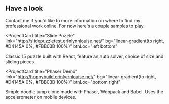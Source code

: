 ## Have a look
<div>

<p>
Contact me if you'd like to more information on where to find my professional work online. For now here's a couple samples to play.
</p>
</div>

<ProjectCard
  title="Slide Puzzle"
  link="http://slidepuzzletest.erinlynnlouise.net/"
  bg="linear-gradient(to right, #D4145A 0%, #FBB03B 100%)"
  btnLoc="left bottom"
>
  Classic 15 puzzle built with React, feature an auto solver, choice of size and sliding pieces.
</ProjectCard>

<ProjectCard
  title="Phaser Demo"
  link="http://hoppybuild.erinlynnlouise.net/"
  bg="linear-gradient(to right, #D4145A 0%, #FBB03B 100%)"
  btnLoc="bottom right"
>
  Simple doodle jump clone made with Phaser, Webpack and Babel. Uses the accelerometer on mobile devices.
</ProjectCard>



